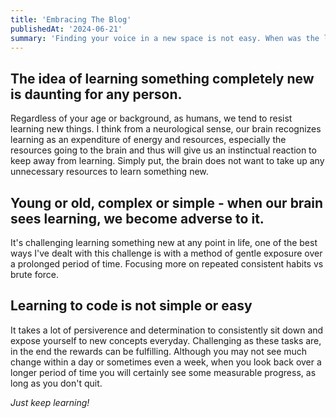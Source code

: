 ```yaml
---
title: 'Embracing The Blog'
publishedAt: '2024-06-21'
summary: 'Finding your voice in a new space is not easy. When was the last time you put yourself in an unfamiliar place to learn something completely new?'
---
```


## The idea of learning something completely new is daunting for any person. 
Regardless of your age or background, as humans, we tend to resist learning new things. I think from a neurological sense, our brain recognizes learning as an expenditure of energy and resources, especially the resources going to the brain and thus will give us an instinctual reaction to keep away from learning. Simply put, the brain does not want to take up any unnecessary resources to learn something new.

## Young or old, complex or simple - when our brain sees learning, we become adverse to it.

It's challenging learning something new at any point in life, one of the best ways I've dealt with this challenge is with a method of gentle exposure over a prolonged period of time. Focusing more on repeated consistent habits vs brute force. 

## Learning to code is not simple or easy
It takes a lot of persiverence and determination to consistently sit down and expose yourself to new concepts everyday. Challenging as these tasks are, in the end the rewards can be fulfilling. Although you may not see much change within a day or sometimes even a week, when you look back over a longer period of time you will certainly see some measurable progress, as long as you don't quit. 

*Just keep learning!*